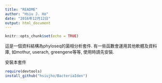 ```yaml
---
title: "README"
author: "Hsiu J. Ho"
date: "2016年12月12日"
output: html_document
---
```


```r
knitr::opts_chunk$set(echo = TRUE)
```

這是一個資料結構為phyloseq的菌相分析套件. 有一些函數會運用其他軟體及資料庫, 如mothur, userach, greengene等等, 使用時請先安裝.

安裝本套件
```r
require(devtools)
install_github("hsiujho/BacteriaIden")
```


